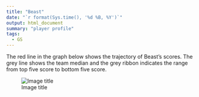 ```yaml
---
title: "Beast"
date: "`r format(Sys.time(), '%d %B, %Y')`"
output: html_document
summary: "player profile"
tags:
  - GS
---
```


The red line in the graph below shows the trajectory of Beast's scores. The grey line shows the team median and the grey ribbon indicates the range from top five score to bottom five score.

![Image title](Beast.jpg)
